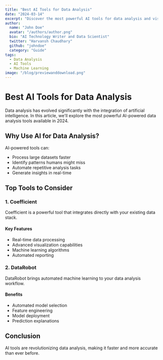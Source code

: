 ```yaml
---
title: "Best AI Tools for Data Analysis"
date: "2024-03-14"
excerpt: "Discover the most powerful AI tools for data analysis and visualization in 2024."
author:
  name: "John Doe"
  avatar: "/authors/author.png"
  bio: "AI Technology Writer and Data Scientist"
  twitter: "Harvansh Chaudhary"
  github: "johndoe"
  category: "Guide"
tags:
  - Data Analysis
  - AI Tools
  - Machine Learning
image: "/blog/previewanddownload.png"
---
```


# Best AI Tools for Data Analysis

Data analysis has evolved significantly with the integration of artificial intelligence. In this article, we'll explore the most powerful AI-powered data analysis tools available in 2024.

## Why Use AI for Data Analysis?

AI-powered tools can:
- Process large datasets faster
- Identify patterns humans might miss
- Automate repetitive analysis tasks
- Generate insights in real-time

## Top Tools to Consider

### 1. Coefficient

Coefficient is a powerful tool that integrates directly with your existing data stack.

#### Key Features
- Real-time data processing
- Advanced visualization capabilities
- Machine learning algorithms
- Automated reporting

### 2. DataRobot

DataRobot brings automated machine learning to your data analysis workflow.

#### Benefits
- Automated model selection
- Feature engineering
- Model deployment
- Prediction explanations

## Conclusion

AI tools are revolutionizing data analysis, making it faster and more accurate than ever before.
